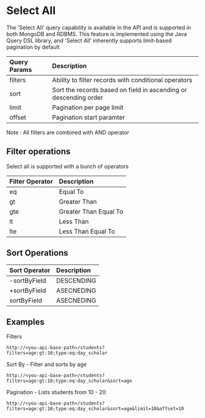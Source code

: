 # Select All 

The 'Select All' query capability is available in the API and is supported in both MongoDB and RDBMS. This feature is implemented using the Java Query DSL library, and 'Select All' inherently supports limit-based pagination by default


| Query Params        | Description | 
| :------------ | :--------- |
| filters        | Ability to filter records with conditional operators    | 
| sort     | Sort the records based on field in ascending or descending order     |
| limit |   Pagination per page limit          |  
| offset |  Pagination start paramter           |  

Note : All filters are combined with AND operator
 
## Filter operations 

Select all is supported with a bunch of operators

| Filter Operator       | Description | 
| :------------ | :--------- |
| eq        | Equal To    | 
| gt     | Greater Than   |
| gte |   Greater Than Equal To         |  
| lt |  Less Than           |  
| lte |  Less Than Equal To          |  


## Sort Operations

| Sort Operator       | Description | 
| :------------ | :--------- |
| -sortByField        | DESCENDING  | 
| +sortByField     | ASECNEDING   |
| sortByField     | ASECNEDING   |

## Examples 

Filters
```
http://<you-api-base-path>/students?filters=age:gt:10;type:eq:day_scholar
```

Sort By - Filter and sorts by age
```
http://<you-api-base-path>/students?filters=age:gt:10;type:eq:day_scholar&sort=age
```

Pagination - Lists students from 10 - 20 
```
http://<you-api-base-path>/students?filters=age:gt:10;type:eq:day_scholar&sort=age&limit=10&offset=10
```